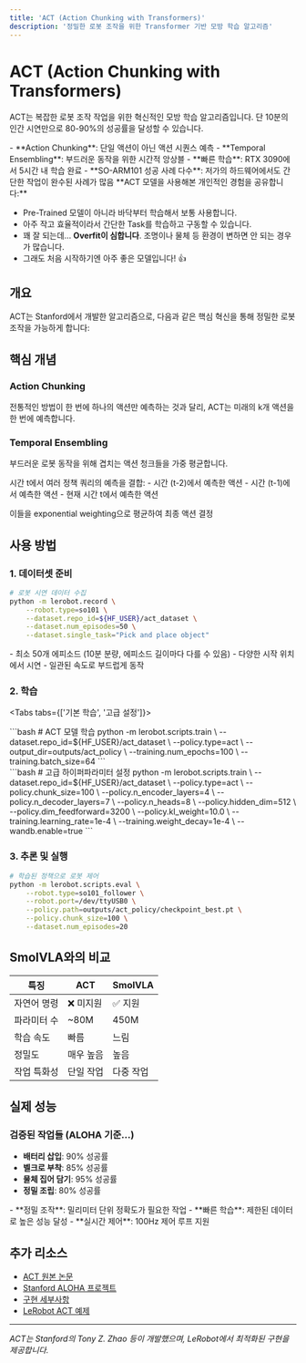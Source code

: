```yaml
---
title: 'ACT (Action Chunking with Transformers)'
description: '정밀한 로봇 조작을 위한 Transformer 기반 모방 학습 알고리즘'
---
```



# ACT (Action Chunking with Transformers)

ACT는 복잡한 로봇 조작 작업을 위한 혁신적인 모방 학습 알고리즘입니다. 단 10분의 인간 시연만으로 80-90%의 성공률을 달성할 수 있습니다.

<Callout type="tip" title="ACT의 특징">
  - **Action Chunking**: 단일 액션이 아닌 액션 시퀀스 예측
  - **Temporal Ensembling**: 부드러운 동작을 위한 시간적 앙상블
  - **빠른 학습**: RTX 3090에서 5시간 내 학습 완료
  - **SO-ARM101 성공 사례 다수**: 저가의 하드웨어에서도 간단한 작업이 완수된 사례가 많음
</Callout>

<Callout type="info" title="필자 의견">
  **ACT 모델을 사용해본 개인적인 경험을 공유합니다:**
  
  - Pre-Trained 모델이 아니라 바닥부터 학습해서 보통 사용합니다.
  - 아주 작고 효율적이라서 간단한 Task를 학습하고 구동할 수 있습니다.
  - 꽤 잘 되는데... **Overfit이 심합니다**. 조명이나 물체 등 환경이 변하면 안 되는 경우가 많습니다.
  - 그래도 처음 시작하기엔 아주 좋은 모델입니다! 👍
</Callout>

## 개요

ACT는 Stanford에서 개발한 알고리즘으로, 다음과 같은 핵심 혁신을 통해 정밀한 로봇 조작을 가능하게 합니다:

## 핵심 개념

### Action Chunking
전통적인 방법이 한 번에 하나의 액션만 예측하는 것과 달리, ACT는 미래의 k개 액션을 한 번에 예측합니다.

### Temporal Ensembling
부드러운 로봇 동작을 위해 겹치는 액션 청크들을 가중 평균합니다.

<Callout type="info" title="작동 원리">
  시간 t에서 여러 정책 쿼리의 예측을 결합:
  - 시간 (t-2)에서 예측한 액션
  - 시간 (t-1)에서 예측한 액션  
  - 현재 시간 t에서 예측한 액션
  
  이들을 exponential weighting으로 평균하여 최종 액션 결정
</Callout>

## 사용 방법


### 1. 데이터셋 준비

```bash
# 로봇 시연 데이터 수집
python -m lerobot.record \
    --robot.type=so101 \
    --dataset.repo_id=${HF_USER}/act_dataset \
    --dataset.num_episodes=50 \
    --dataset.single_task="Pick and place object"
```

<Callout type="tip" title="데이터 수집 팁">
  - 최소 50개 에피소드 (10분 분량, 에피소드 길이마다 다를 수 있음)
  - 다양한 시작 위치에서 시연
  - 일관된 속도로 부드럽게 동작
</Callout>

### 2. 학습

<Tabs tabs={['기본 학습', '고급 설정']}>
  <div class="tab-panel">
    ```bash
    # ACT 모델 학습
    python -m lerobot.scripts.train \
        --dataset.repo_id=${HF_USER}/act_dataset \
        --policy.type=act \
        --output_dir=outputs/act_policy \
        --training.num_epochs=100 \
        --training.batch_size=64
    ```
  </div>
  <div class="tab-panel">
    ```bash
    # 고급 하이퍼파라미터 설정
    python -m lerobot.scripts.train \
        --dataset.repo_id=${HF_USER}/act_dataset \
        --policy.type=act \
        --policy.chunk_size=100 \
        --policy.n_encoder_layers=4 \
        --policy.n_decoder_layers=7 \
        --policy.n_heads=8 \
        --policy.hidden_dim=512 \
        --policy.dim_feedforward=3200 \
        --policy.kl_weight=10.0 \
        --training.learning_rate=1e-4 \
        --training.weight_decay=1e-4 \
        --wandb.enable=true
    ```
  </div>
</Tabs>

### 3. 추론 및 실행

```bash
# 학습된 정책으로 로봇 제어
python -m lerobot.scripts.eval \
    --robot.type=so101_follower \
    --robot.port=/dev/ttyUSB0 \
    --policy.path=outputs/act_policy/checkpoint_best.pt \
    --policy.chunk_size=100 \
    --dataset.num_episodes=20
```


## SmolVLA와의 비교

| 특징 | ACT | SmolVLA |
|-----|-----|---------|
| 자연어 명령 | ❌ 미지원 | ✅ 지원 |
| 파라미터 수 | ~80M | 450M |
| 학습 속도 | 빠름 | 느림 |
| 정밀도 | 매우 높음 | 높음 |
| 작업 특화성 | 단일 작업 | 다중 작업 |

## 실제 성능

### 검증된 작업들 (ALOHA 기준...)
- **배터리 삽입**: 90% 성공률
- **벨크로 부착**: 85% 성공률
- **물체 집어 담기**: 95% 성공률
- **정밀 조립**: 80% 성공률

<Callout type="success" title="ACT 활용 시나리오">
  - **정밀 조작**: 밀리미터 단위 정확도가 필요한 작업
  - **빠른 학습**: 제한된 데이터로 높은 성능 달성
  - **실시간 제어**: 100Hz 제어 루프 지원
</Callout>

## 추가 리소스

- [ACT 원본 논문](https://arxiv.org/abs/2304.13469)
- [Stanford ALOHA 프로젝트](https://tonyzhaozh.github.io/aloha/)
- [구현 세부사항](https://github.com/tonyzhaozh/act)
- [LeRobot ACT 예제](https://github.com/huggingface/notebooks/blob/main/lerobot/training-act.ipynb)

---

*ACT는 Stanford의 Tony Z. Zhao 등이 개발했으며, LeRobot에서 최적화된 구현을 제공합니다.*